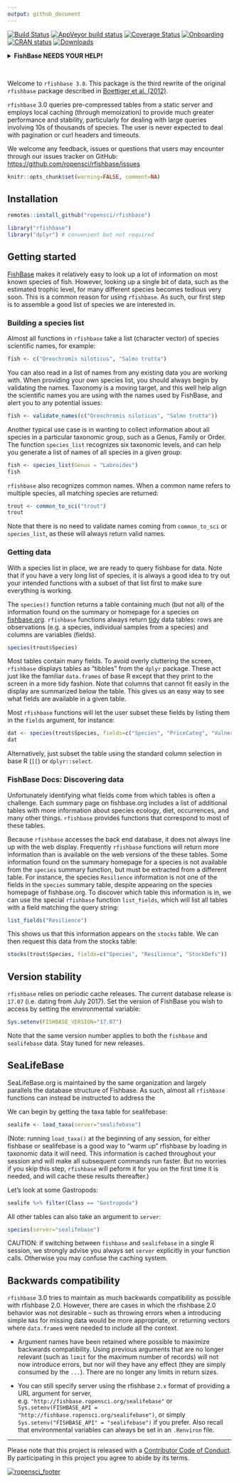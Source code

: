 ```yaml
---
output: github_document
---
```


[![Build Status](https://travis-ci.org/ropensci/rfishbase.svg)](https://travis-ci.org/ropensci/rfishbase)
[![AppVeyor build status](https://ci.appveyor.com/api/projects/status/github/ropensci/rfishbase?branch=master&svg=true)](https://ci.appveyor.com/project/ropensci/rfishbase)
[![Coverage Status](https://coveralls.io/repos/ropensci/rfishbase/badge.svg)](https://coveralls.io/r/ropensci/rfishbase?branch=master)
[![Onboarding](https://badges.ropensci.org/137_status.svg)](https://github.com/ropensci/onboarding/issues/137)
[![CRAN status](https://www.r-pkg.org/badges/version/rfishbase)](https://cran.r-project.org/package=rfishbase)
[![Downloads](http://cranlogs.r-pkg.org/badges/grand-total/rfishbase)](https://github.com/metacran/cranlogs.app)



<details> <summary><strong>FishBase NEEDS YOUR HELP!</strong></summary>
Dear FishBase Users,

FishBase needs help and I am writing to you because you either have at one point or another requested data to be extracted from FishBase for your own research purposes or have contributed your own data to FishBase.

One of the FishBase funders has had to reduce its commitment and as a result, there is a US$200,000 gap in the FishBase 2018/2019 budget, which will result in forced unpaid leave of key staff with direct consequences for the constant updating and growth of FishBase, a resource on which many of us rely.

Many of us use FishBase regularly in our work given it provides important data on distribution, traits etc. Indeed, these data are so valuable that FishBase receives over 700,000 unique visits per month and underpins key scientific breakthroughs such as the Nature paper on rates of evolution [it’s slower in the tropics!] (see Nature (see https://www.nature.com/articles/d41586-018-05575-2 and https://www.facebook.com/FishBase/posts/1885134558216592).

Key about FishBase is that it is free to everyone in the world, regardless of whether their institutions can afford journal subscriptions.

FishBase co-founder Daniel Pauly once said “sending a bibliography is like providing cookbooks in a famine” and it has been the underpinning ethos of FishBase to make information available equally, regardless of where one works.

So for nearly 30 years, FishBase (www.fishbase.org), with its team of biologists and programmers has done just that, while constantly improving and expanding this valued resource.

But FishBase needs our help now. So, when you are next online on FishBase and see the donate request pop up, please donate at least $25. That’s one bottle of good VQA wine in Canada or half a carton of decent beer in Australia, 3 packs of organic Hess avocados from Loblaws or 6 latte grandes at Starbucks. If you drink more beer, use more avocado on your toast or are caffeine dependent, please consider a larger donation. IF EVERY MARINE RESEARCHER GETS ON BOARD, we can make a major contribution to FishBase. Imagine if you had to pay to access this type of information.

It’s time to pay it forward!

Thank you for your consideration and we all look forward to a flood of world-wide support to FishBase.
</details>

<br>

Welcome to `rfishbase 3.0`. This package is the third rewrite of the original `rfishbase` package described in [Boettiger et al. (2012)](http://www.carlboettiger.info/assets/files/pubs/10.1111/j.1095-8649.2012.03464.x.pdf).   

`rfishbase` 3.0 queries pre-compressed tables from a static server and employs local caching (through memoization) to provide much greater performance and stability, particularly for dealing with large queries involving 10s of thousands of species.  The user is never expected to deal with pagination or curl headers and timeouts.  



We welcome any feedback, issues or questions that users may encounter through our issues tracker on GitHub: <https://github.com/ropensci/rfishbase/issues>




```r
knitr::opts_chunk$set(warning=FALSE, comment=NA)
```


## Installation



```r
remotes::install_github("ropensci/rfishbase")
```


```r
library("rfishbase")
library("dplyr") # convenient but not required
```

## Getting started


[FishBase](http://fishbase.org) makes it relatively easy to look up a lot of information on most known species of fish.  However, looking up a single bit of data, such as the estimated trophic level, for many different species becomes tedious very soon. This is a common reason for using `rfishbase`.  As such, our first step is to assemble a good list of species we are interested in.

### Building a species list

Almost all functions in `rfishbase` take a list (character vector) of species scientific names, for example:

```r
fish <- c("Oreochromis niloticus", "Salmo trutta")
```

You can also read in a list of names from any existing data you are working with.  When providing your own species list, you should always begin by validating the names.  Taxonomy is a moving target, and this well help align the scientific names you are using with the names used by FishBase, and alert you to any potential issues:

```r
fish <- validate_names(c("Oreochromis niloticus", "Salmo trutta"))
```

Another typical use case is in wanting to collect information about all species in a particular taxonomic group, such as a Genus, Family or Order.  The function `species_list` recognizes six taxonomic levels, and can help you generate a list of names of all species in a given group:


```r
fish <- species_list(Genus = "Labroides")
fish
```

`rfishbase` also recognizes common names. When a common name refers to multiple species, all matching species are returned:

```r
trout <- common_to_sci("trout")
trout
```

Note that there is no need to validate names coming from `common_to_sci` or `species_list`, as these will always return valid names.

### Getting data

With a species list in place, we are ready to query fishbase for data. Note that if you have a very long list of species, it is always a good idea to try out your intended functions with a subset of that list first to make sure everything is working. 

The `species()` function returns a table containing much (but not all) of the information found on the summary or homepage for a species on [fishbase.org](http://fishbase.org). `rfishbase` functions always return [tidy](http://www.jstatsoft.org/v59/i10/paper) data tables: rows are observations (e.g. a species, individual samples from a species) and columns are variables (fields).

```r
species(trout$Species)
```

Most tables contain many fields. To avoid overly cluttering the screen, `rfishbase` displays tables as "tibbles" from the `dplyr` package.  These act just like the familiar `data.frames` of base R except that they print to the screen in a more tidy fashion.  Note that columns that cannot fit easily in the display are summarized below the table.  This gives us an easy way to see what fields are available in a given table. 

Most `rfishbase` functions will let the user subset these fields by listing them in the `fields` argument, for instance:

```r
dat <- species(trout$Species, fields=c("Species", "PriceCateg", "Vulnerability"))
dat
```

Alternatively, just subset the table using the standard column selection in base R (`[[`) or `dplyr::select`.  


### FishBase Docs: Discovering data

Unfortunately identifying what fields come from which tables is often a challenge.  Each summary page on fishbase.org includes a list of additional tables with more information about species ecology, diet, occurrences, and many other things.  `rfishbase` provides functions that correspond to most of these tables.  

Because `rfishbase` accesses the back end database, it does not always line up with the web display. Frequently `rfishbase` functions will return more information than is available on the web versions of the these tables. Some information found on the summary homepage for a species is not available from the `species` summary function, but must be extracted from a different table. For instance, the species `Resilience` information is not one of the fields in the `species` summary table, despite appearing on the species homepage of fishbase.org.  To discover which table this information is in, we can use the special `rfishbase` function `list_fields`, which will list all tables with a field matching the query string:

```r
list_fields("Resilience")
```

This shows us that this information appears on the `stocks` table.  We can then request this data from the stocks table:  


```r
stocks(trout$Species, fields=c("Species", "Resilience", "StockDefs"))
```

## Version stability

`rfishbase` relies on periodic cache releases.  The current database release is `17.07` (i.e. dating from July 2017).  Set the version of FishBase you wish to access by setting the environmental variable:

```r
Sys.setenv(FISHBASE_VERSION="17.07")
```

Note that the same version number applies to both the `fishbase` and `sealifebase` data.  Stay tuned for new releases.


## SeaLifeBase

SeaLifeBase.org is maintained by the same organization and largely parallels the database structure of Fishbase. As such, almost all `rfishbase` functions can instead be instructed to address the 

We can begin by getting the taxa table for sealifebase: 

```r
sealife <- load_taxa(server="sealifebase")
```


(Note: running `load_taxa()` at the beginning of any session, for either fishbase or sealifebase is a good way to "warm up" rfishbase by loading in taxonomic data it will need. This information is cached throughout your session and will make all subsequent commands run faster.  But no worries if you skip this step, `rfishbase` will peform it for you on the first time it is needed, and will cache these results thereafter.)

Let's look at some Gastropods: 

```r
sealife %>% filter(Class == "Gastropoda")
```


All other tables can also take an argument to `server`: 


```r
species(server="sealifebase")
```


CAUTION: if switching between `fishbase` and `sealifebase` in a single R session, we strongly advise you always set `server` explicitly in your function calls.  Otherwise you may confuse the caching system.  

## Backwards compatibility


`rfishbase` 3.0 tries to maintain as much backwards compatibility as possible with rfishbase 2.0.  However, there are cases in which the rfishbase 2.0 behavior was not desirable -- such as throwing errors when a introducing simple `NA`s for missing data would  be more appropriate, or returning vectors where `data.frame`s were needed to include all the context.  

- Argument names have been retained where possible to maximize backwards compatibility.  Using previous arguments that are no longer relevant (such as `limit` for the maximum number of records) will not now introduce errors, but nor will they have any effect (they are simply consumed by the `...`).  There are no longer any limits in return sizes.  

- You can still specify server using the rfishbase `2.x` format of providing a URL argument for server, e.g. `"http://fishbase.ropensci.org/sealifebase"` or `Sys.setenv(FISHBASE_API = "http://fishbase.ropensci.org/sealifebase")`, or simply `Sys.setenv("FISHBASE_API" = "sealifebase")` if you prefer.  Also recall that environmental variables can always be set in an `.Renviron` file.  

-----------

Please note that this project is released with a [Contributor Code of Conduct](CONDUCT.md). By participating in this project you agree to abide by its terms.


[![ropensci_footer](http://ropensci.org/public_images/github_footer.png)](http://ropensci.org)


